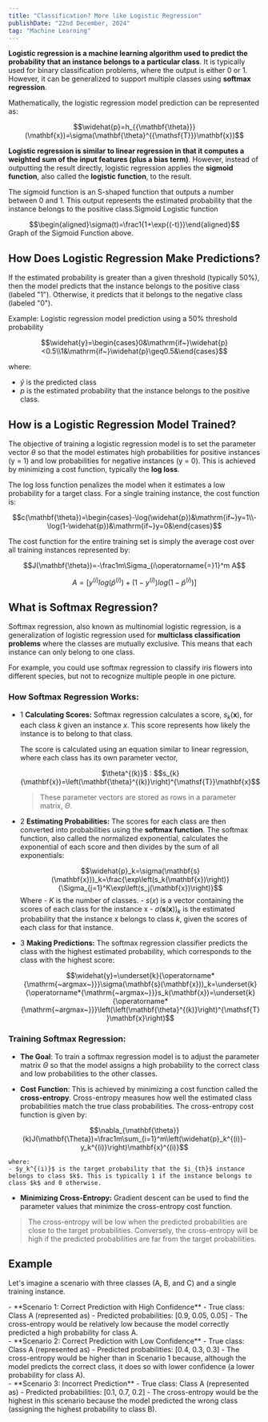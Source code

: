 ```yaml
---
title: "Classification? More like Logistic Regression"
publishDate: "22nd December, 2024"
tag: "Machine Learning"
---
```


**Logistic regression is a machine learning algorithm used to predict the probability that an instance belongs to a particular class**. It is typically used for binary classification problems, where the output is either 0 or 1. However, it can be generalized to support multiple classes using **softmax regression**.

Mathematically, the logistic regression model prediction can be represented as:

<center className="p-12 py-10">$$\widehat{p}=h_{{\mathbf{\theta}}}(\mathbf{x})=\sigma(\mathbf{\theta}^{{\mathsf{T}}}\mathbf{x})$$</center>

**Logistic regression is similar to linear regression in that it computes a weighted sum of the input features (plus a bias term)**. However, instead of outputting the result directly, logistic regression applies the **sigmoid function**, also called the **logistic function**, to the result.

The sigmoid function is an S-shaped function that outputs a number between 0 and 1. This output represents the estimated probability that the instance belongs to the positive class.<Sidenote number={1}>Sigmoid Logistic function</Sidenote>

<center className="p-12 py-10">$$\begin{aligned}\sigma(t)=\frac1{1+\exp{(-t)}}\end{aligned}$$</center><Sidenote number={2}>Graph of the Sigmoid Function above.</Sidenote>

<Sigmoid />

<br />

## How Does Logistic Regression Make Predictions?

If the estimated probability is greater than a given threshold (typically 50%), then the model predicts that the instance belongs to the positive class (labeled "1"). Otherwise, it predicts that it belongs to the negative class (labeled "0").

Example: Logistic regression model prediction using a 50% threshold probability

<center className="p-12 py-10">$$\widehat{y}=\begin{cases}0&\mathrm{if~}\widehat{p}<0.5\\1&\mathrm{if~}\widehat{p}\geq0.5&\end{cases}$$</center>

where:

- $\widehat{y}$ is the predicted class
- $p$ is the estimated probability that the instance belongs to the positive class.

## How is a Logistic Regression Model Trained?

The objective of training a logistic regression model is to set the parameter vector $\theta$ so that the model estimates high probabilities for positive instances (y = 1) and low probabilities for negative instances (y = 0). This is achieved by minimizing a cost function, typically the **log loss**.

The log loss function penalizes the model when it estimates a low probability for a target class. For a single training instance, the cost function is:

$$c(\mathbf{\theta})=\begin{cases}-\log(\widehat{p})&\mathrm{if~}y=1\\-\log(1-\widehat{p})&\mathrm{if~}y=0&\end{cases}$$

The cost function for the entire training set is simply the average cost over all training instances represented by:

$$J(\mathbf{\theta})=-\frac1m\Sigma_{i\operatorname{=}1}^m A$$

$$A = \left[y^{(i)}log{\left(\widehat{p}^{(i)}\right)}+ \left(1-y^{(i)}\right)log{\left(1-\widehat{p}^{(i)}\right)}\right]$$



## What is Softmax Regression?

Softmax regression, also known as multinomial logistic regression, is a generalization of logistic regression used for **multiclass classification problems** where the classes are mutually exclusive. This means that each instance can only belong to one class.

For example, you could use softmax regression to classify iris flowers into different species, but not to recognize multiple people in one picture.

### How Softmax Regression Works:

- 1 **Calculating Scores:** Softmax regression calculates a score, $s_{k}(\mathbf{x})$, for each class $k$ given an instance _x_. This score represents how likely the instance is to belong to that class. 

    The score is calculated using an equation similar to linear regression, where each class has its own parameter vector, 

    <center className="p-12 py-10">$\theta^{(k)}$ : $$s_{k}(\mathbf{x})=\left(\mathbf{\theta}^{(k)}\right)^{\mathsf{T}}\mathbf{x}$$</center>

    > These parameter vectors are stored as rows in a parameter matrix, _Θ_.

- 2 **Estimating Probabilities:** The scores for each class are then converted into probabilities using the **softmax function**. The softmax function, also called the normalized exponential, calculates the exponential of each score and then divides by the sum of all exponentials:

    $$\widehat{p}_k=\sigma(\mathbf{s}(\mathbf{x}))_k=\frac{\exp\left(s_k(\mathbf{x})\right)}{\Sigma_{j=1}^K\exp\left(s_j(\mathbf{x})\right)}$$
        Where
        - $K$ is the number of classes.
        - $s( x)$  is a vector containing the scores of each class for the instance x
        - $\left.\sigma(\mathbf{s}(\mathbf{x})\right)_k$ is the estimated probability that the instance x belongs to class $k$, given the scores of each class for that instance.
	
- 3 **Making Predictions:** The softmax regression classifier predicts the class with the highest estimated probability, which corresponds to the class with the highest score:

    <center className="p-12 py-10">$$\widehat{y}=\underset{k}{\operatorname*{\mathrm{~argmax~}}}\sigma(\mathbf{s}(\mathbf{x}))_k=\underset{k}{\operatorname*{\mathrm{~argmax~}}}s_k(\mathbf{x})=\underset{k}{\operatorname*{\mathrm{~argmax~}}}\left(\left(\mathbf{\theta}^{(k)}\right)^{\mathsf{T}}\mathbf{x}\right)$$</center>

### Training Softmax Regression:

- **The Goal**: To train a softmax regression model is to adjust the parameter matrix _Θ_ so that the model assigns a high probability to the correct class and low probabilities to the other classes.
    
- **Cost Function**: This is achieved by minimizing a cost function called the **cross-entropy**. Cross-entropy measures how well the estimated class probabilities match the true class probabilities. The cross-entropy cost function is given by:

<center className="p-12 py-10">$$\nabla_{\mathbf{\theta}}(k)J(\mathbf{\Theta})=\frac1m\sum_{i=1}^m\left(\widehat{p}_k^{(i)}-y_k^{(i)}\right)\mathbf{x}^{(i)}$$</center>

	where:
	- $y_k^{(i)}$ is the target probability that the $i_{th}$ instance belongs to class $k$. This is typically 1 if the instance belongs to class $k$ and 0 otherwise.

- **Minimizing Cross-Entropy:** Gradient descent can be used to find the parameter values that minimize the cross-entropy cost function.

> The cross-entropy will be low when the predicted probabilities are close to the target probabilities. Conversely, the cross-entropy will be high if the predicted probabilities are far from the target probabilities.

## Example

Let's imagine a scenario with three classes (A, B, and C) and a single training instance.

<div className="rounded-lg bg-zinc-500 pb-8">
- **Scenario 1: Correct Prediction with High Confidence**
    - True class: Class A (represented as)
    - Predicted probabilities: [0.9, 0.05, 0.05]
    - The cross-entropy would be relatively low because the model correctly predicted a high probability for class A.
</div>

<div className="rounded-lg bg-zinc-600">
- **Scenario 2: Correct Prediction with Low Confidence**
    - True class: Class A (represented as)
    - Predicted probabilities: [0.4, 0.3, 0.3]
    - The cross-entropy would be higher than in Scenario 1 because, although the model predicts the correct class, it does so with lower confidence (a lower probability for class A).
</div>

<div className="rounded-lg bg-zinc-700">
- **Scenario 3: Incorrect Prediction**
    - True class: Class A (represented as)
    - Predicted probabilities: [0.1, 0.7, 0.2]
    - The cross-entropy would be the highest in this scenario because the model predicted the wrong class (assigning the highest probability to class B).
</div>
